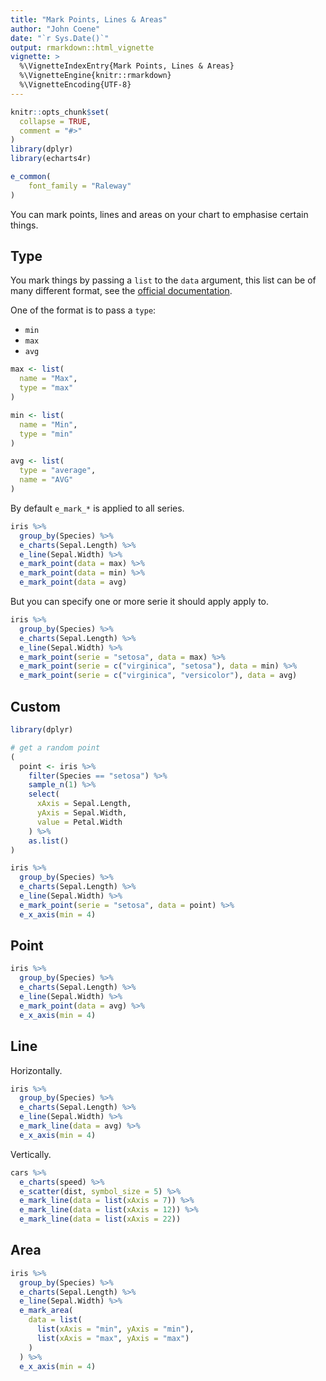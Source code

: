 ```yaml
---
title: "Mark Points, Lines & Areas"
author: "John Coene"
date: "`r Sys.Date()`"
output: rmarkdown::html_vignette
vignette: >
  %\VignetteIndexEntry{Mark Points, Lines & Areas}
  %\VignetteEngine{knitr::rmarkdown}
  %\VignetteEncoding{UTF-8}
---
```


```r
knitr::opts_chunk$set(
  collapse = TRUE,
  comment = "#>"
)
library(dplyr)
library(echarts4r)

e_common(
    font_family = "Raleway"
)
```

You can mark points, lines and areas on your chart to emphasise certain things.



## Type

You mark things by passing a `list` to the `data` argument, this list can be of many different format, see the [official documentation](https://ecomfe.github.io/echarts-doc/public/en/option.html#series-line.markPoint.data).

One of the format is to pass a `type`:

- `min`
- `max`
- `avg`

```r
max <- list(
  name = "Max",
  type = "max"
)

min <- list(
  name = "Min",
  type = "min"
)

avg <- list(
  type = "average",
  name = "AVG"
)
```

By default `e_mark_*` is applied to all series.

```r
iris %>% 
  group_by(Species) %>% 
  e_charts(Sepal.Length) %>% 
  e_line(Sepal.Width) %>% 
  e_mark_point(data = max) %>% 
  e_mark_point(data = min) %>% 
  e_mark_point(data = avg)
```

But you can specify one or more serie it should apply apply to.

```r
iris %>% 
  group_by(Species) %>% 
  e_charts(Sepal.Length) %>% 
  e_line(Sepal.Width) %>% 
  e_mark_point(serie = "setosa", data = max) %>% 
  e_mark_point(serie = c("virginica", "setosa"), data = min) %>% 
  e_mark_point(serie = c("virginica", "versicolor"), data = avg)
```

## Custom

```r
library(dplyr)

# get a random point
(
  point <- iris %>% 
    filter(Species == "setosa") %>% 
    sample_n(1) %>%  
    select(
      xAxis = Sepal.Length,
      yAxis = Sepal.Width,
      value = Petal.Width
    ) %>% 
    as.list()
)

iris %>% 
  group_by(Species) %>% 
  e_charts(Sepal.Length) %>% 
  e_line(Sepal.Width) %>% 
  e_mark_point(serie = "setosa", data = point) %>% 
  e_x_axis(min = 4)
```

## Point

```r
iris %>% 
  group_by(Species) %>% 
  e_charts(Sepal.Length) %>% 
  e_line(Sepal.Width) %>% 
  e_mark_point(data = avg) %>% 
  e_x_axis(min = 4)
```

## Line

Horizontally.

```r
iris %>% 
  group_by(Species) %>% 
  e_charts(Sepal.Length) %>% 
  e_line(Sepal.Width) %>% 
  e_mark_line(data = avg) %>% 
  e_x_axis(min = 4)
```

Vertically.

```r
cars %>% 
  e_charts(speed) %>% 
  e_scatter(dist, symbol_size = 5) %>% 
  e_mark_line(data = list(xAxis = 7)) %>% 
  e_mark_line(data = list(xAxis = 12)) %>% 
  e_mark_line(data = list(xAxis = 22)) 
```

## Area

```r
iris %>% 
  group_by(Species) %>% 
  e_charts(Sepal.Length) %>% 
  e_line(Sepal.Width) %>% 
  e_mark_area(
    data = list(
      list(xAxis = "min", yAxis = "min"), 
      list(xAxis = "max", yAxis = "max")
    )
  ) %>% 
  e_x_axis(min = 4)
```
